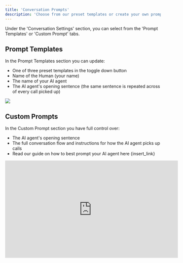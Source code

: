 ```yaml
---
title: 'Conversation Prompts'
description: 'Choose from our preset templates or create your own prompt to control how your agent handles conversations with callers.'
---
```

Under the 'Conversation Settings' section, you can select from the 'Prompt Templates' or 'Custom Prompt' tabs.

## Prompt Templates
In the Prompt Templates section you can update:
- One of three preset templates in the toggle down button
- Name of the Human (your name)
- The name of your AI agent
- The AI agent's opening sentence (the same sentence is repeated across of every call picked up)
<Frame>
  <img src="/images/conversation-prompts/prompt-template.png" style={{ borderRadius: '0.5rem' }} />
</Frame>

## Custom Prompts
In the Custom Prompt section you have full control over:
- The AI agent's opening sentence
- The full conversation flow and instructions for how the AI agent picks up calls
- Read our guide on how to best prompt your AI agent here {insert_link}


<iframe width="560" height="315" src="https://www.youtube.com/embed/Sp7Hyhp7OZE?si=EdplnKA1j6Ih9_1B" title="YouTube video player" frameborder="0" allow="accelerometer; autoplay; clipboard-write; encrypted-media; gyroscope; picture-in-picture; web-share" referrerpolicy="strict-origin-when-cross-origin" allowfullscreen></iframe>
